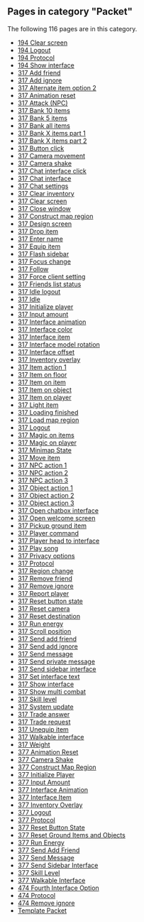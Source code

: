 <!-- DO NOT EDIT BELOW THIS LINE, OR CHANGE THIS COMMENT, CODE AUTOMATICALLY GENERATED BY category.sh -->
== '''Pages in category "Packet"''' ==
The following 116 pages are in this category.
* [[194 Clear screen]]
* [[194 Logout]]
* [[194 Protocol]]
* [[194 Show interface]]
* [[317 Add friend]]
* [[317 Add ignore]]
* [[317 Alternate item option 2]]
* [[317 Animation reset]]
* [[317 Attack (NPC)]]
* [[317 Bank 10 items]]
* [[317 Bank 5 items]]
* [[317 Bank all items]]
* [[317 Bank X items part 1]]
* [[317 Bank X items part 2]]
* [[317 Button click]]
* [[317 Camera movement]]
* [[317 Camera shake]]
* [[317 Chat interface click]]
* [[317 Chat interface]]
* [[317 Chat settings]]
* [[317 Clear inventory]]
* [[317 Clear screen]]
* [[317 Close window]]
* [[317 Construct map region]]
* [[317 Design screen]]
* [[317 Drop item]]
* [[317 Enter name]]
* [[317 Equip item]]
* [[317 Flash sidebar]]
* [[317 Focus change]]
* [[317 Follow]]
* [[317 Force client setting]]
* [[317 Friends list status]]
* [[317 Idle logout]]
* [[317 Idle]]
* [[317 Initialize player]]
* [[317 Input amount]]
* [[317 Interface animation]]
* [[317 Interface color]]
* [[317 Interface item]]
* [[317 Interface model rotation]]
* [[317 Interface offset]]
* [[317 Inventory overlay]]
* [[317 Item action 1]]
* [[317 Item on floor]]
* [[317 Item on item]]
* [[317 Item on object]]
* [[317 Item on player]]
* [[317 Light item]]
* [[317 Loading finished]]
* [[317 Load map region]]
* [[317 Logout]]
* [[317 Magic on items]]
* [[317 Magic on player]]
* [[317 Minimap State]]
* [[317 Move item]]
* [[317 NPC action 1]]
* [[317 NPC action 2]]
* [[317 NPC action 3]]
* [[317 Object action 1]]
* [[317 Object action 2]]
* [[317 Object action 3]]
* [[317 Open chatbox interface]]
* [[317 Open welcome screen]]
* [[317 Pickup ground item]]
* [[317 Player command]]
* [[317 Player head to interface]]
* [[317 Play song]]
* [[317 Privacy options]]
* [[317 Protocol]]
* [[317 Region change]]
* [[317 Remove friend]]
* [[317 Remove ignore]]
* [[317 Report player]]
* [[317 Reset button state]]
* [[317 Reset camera]]
* [[317 Reset destination]]
* [[317 Run energy]]
* [[317 Scroll position]]
* [[317 Send add friend]]
* [[317 Send add ignore]]
* [[317 Send message]]
* [[317 Send private message]]
* [[317 Send sidebar interface]]
* [[317 Set interface text]]
* [[317 Show interface]]
* [[317 Show multi combat]]
* [[317 Skill level]]
* [[317 System update]]
* [[317 Trade answer]]
* [[317 Trade request]]
* [[317 Unequip item]]
* [[317 Walkable interface]]
* [[317 Weight]]
* [[377 Animation Reset]]
* [[377 Camera Shake]]
* [[377 Construct Map Region]]
* [[377 Initialize Player]]
* [[377 Input Amount]]
* [[377 Interface Animation]]
* [[377 Interface Item]]
* [[377 Inventory Overlay]]
* [[377 Logout]]
* [[377 Protocol]]
* [[377 Reset Button State]]
* [[377 Reset Ground Items and Objects]]
* [[377 Run Energy]]
* [[377 Send Add Friend]]
* [[377 Send Message]]
* [[377 Send Sidebar Interface]]
* [[377 Skill Level]]
* [[377 Walkable Interface]]
* [[474 Fourth Interface Option]]
* [[474 Protocol]]
* [[474 Remove ignore]]
* [[Template Packet]]
